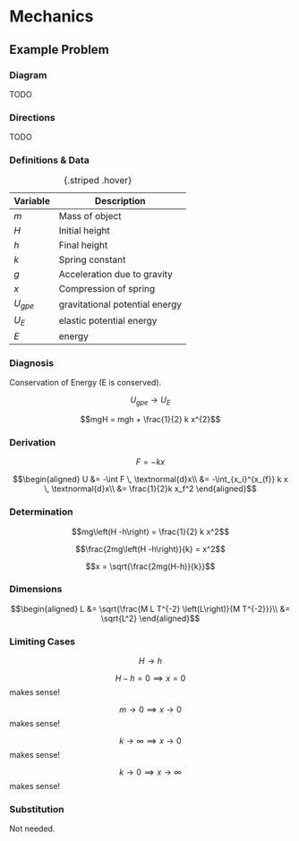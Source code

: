 # Mechanics

## Example Problem {.numbered}

<!-- PXL_20231119_164841696.jpg -->
<!-- PXL_20231119_164844998.jpg -->

### Diagram {.unnumbered}
TODO

### Directions {.unnumbered}
TODO

### Definitions & Data {.unnumbered}

| Variable | Description                   |
|----------|-------------------------------|
| $m$        | Mass of object                |
| $H$        | Initial height                |
| $h$        | Final height                  |
| $k$        | Spring constant               |
| $g$        | Acceleration due to gravity   |
| $x$        | Compression of spring         |
| $U_{gpe}$| gravitational potential energy|
|$U_{E}$| elastic potential energy|
|$E$| energy |

: {.striped .hover}

### Diagnosis {.unnumbered}

Conservation of Energy (E is conserved).

$$U_{gpe} \rightarrow U_{E}$$

$$mgH = mgh + \frac{1}{2} k x^{2}$$


### Derivation {.unnumbered}

$$F = -kx$$

$$\begin{aligned}
U &= -\int F \, \textnormal{d}x\\
&= -\int_{x_i}^{x_{f}} k x \, \textnormal{d}x\\
&= \frac{1}{2}k x_f^2
\end{aligned}$$

### Determination {.unnumbered}

$$mg\left(H -h\right) = \frac{1}{2} k x^2$$

$$\frac{2mg\left(H -h\right)}{k} = x^2$$

$$x = \sqrt{\frac{2mg(H-h)}{k}}$$

### Dimensions {.unnumbered}

$$\begin{aligned}
L &= \sqrt{\frac{M L T^{-2} \left(L\right)}{M T^{-2}}}\\
&= \sqrt{L^2}
\end{aligned}$$

### Limiting Cases {.unnumbered}
$$H \rightarrow h$$ 

$$ H - h = 0 \implies x=0$$ makes sense!

$$m \rightarrow 0 \implies x \rightarrow 0$$ makes sense!

$$k \rightarrow \infty \implies x \rightarrow 0$$ makes sense!

$$k \rightarrow 0 \implies x \rightarrow \infty$$ makes sense!

### Substitution {.unnumbered}
Not needed.
